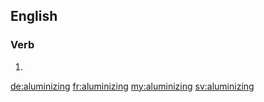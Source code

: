 ==English==

===Verb===
{{head|en|present participle}}

# {{present participle of|aluminize|lang=en}}

[[de:aluminizing]]
[[fr:aluminizing]]
[[my:aluminizing]]
[[sv:aluminizing]]